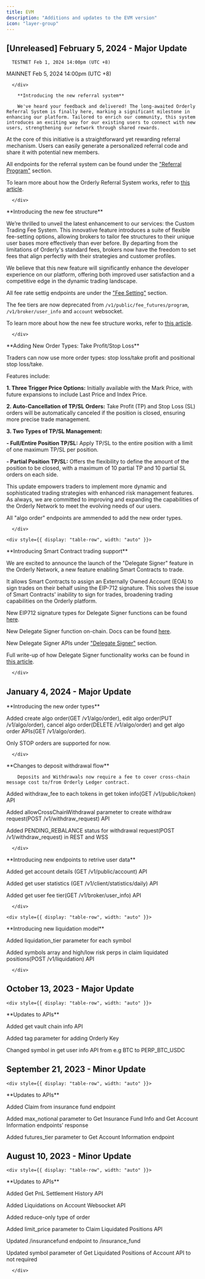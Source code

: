 ```yaml
---
title: EVM
description: "Additions and updates to the EVM version"
icon: "layer-group"
---
```


## [Unreleased] February 5, 2024 - Major Update

<div style={{ display: "table", width: "auto" }}>


  <div style={{ display: "table-row", width: "auto" }}>
   <Snippet file="chips/times.mdx" />
      <div
        style={{
          float: "left",
          display: "table-column",
          paddingLeft: "30px",
          width: "calc(80% - 30px)",
        }}
      >

      TESTNET Feb 1, 2024 14:00pm (UTC +8)

MAINNET Feb 5, 2024 14:00pm (UTC +8)

      </div>
  </div>


  <div style={{ display: "table-row", width: "auto" }}>
   <Snippet file="chips/new.mdx" />
      <div
        style={{
          float: "left",
          display: "table-column",
          paddingLeft: "30px",
          width: "calc(80% - 30px)",
        }}
      >

        **Introducing the new referral system**

        We've heard your feedback and delivered! The long-awaited Orderly Referral System is finally here, marking a significant milestone in enhancing our platform. Tailored to enrich our community, this system introduces an exciting way for our existing users to connect with new users, strengthening our network through shared rewards.

At the core of this initiative is a straightforward yet rewarding referral mechanism. Users can easily generate a personalized referral code and share it with potential new members.

All endpoints for the referral system can be found under the ["Referral Program"](/build-on-evm/evm-api/restful-api/private/create-referral-code) section.

To learn more about how the Orderly Referral System works, refer to [this article](/product-details/referral-system).

      </div>
  </div>

  <div style={{ display: "table-row", width: "auto" }}>
   <Snippet file="chips/updates.mdx" />
      <div
        style={{
          float: "left",
          display: "table-column",
          paddingLeft: "30px",
          width: "calc(80% - 30px)",
        }}
      >
        **Introducing the new fee structure**

We’re thrilled to unveil the latest enhancement to our services: the Custom Trading Fee System. This innovative feature introduces a suite of flexible fee-setting options, allowing brokers to tailor fee structures to their unique user bases more effectively than ever before. By departing from the limitations of Orderly's standard fees, brokers now have the freedom to set fees that align perfectly with their strategies and customer profiles.

We believe that this new feature will significantly enhance the developer experience on our platform, offering both improved user satisfaction and a competitive edge in the dynamic trading landscape.

All fee rate settig endpoints are under the ["Fee Setting"](/build-on-evm/evm-api/restful-api/private/update-user-fee-rate) section.

The fee tiers are now deprecated from `/v1/public/fee_futures/program`, `/v1/broker/user_info` and `account` websocket.

To learn more about how the new fee structure works, refer to [this article](/product-details/custom-fees).

      </div>
  </div>


  <div style={{ display: "table-row", width: "auto" }}>
   <Snippet file="chips/updates.mdx" />
      <div
        style={{
          float: "left",
          display: "table-column",
          paddingLeft: "30px",
          width: "calc(80% - 30px)",
        }}
      >
        **Adding New Order Types: Take Profit/Stop Loss**

Traders can now use more order types: stop loss/take profit and positional stop loss/take.

Features include:

**1. Three Trigger Price Options:** Initially available with the Mark Price, with future expansions to include Last Price and Index Price.

**2. Auto-Cancellation of TP/SL Orders:** Take Profit (TP) and Stop Loss (SL) orders will be automatically canceled if the position is closed, ensuring more precise trade management.

**3. Two Types of TP/SL Management:**

**- Full/Entire Position TP/SL:** Apply TP/SL to the entire position with a limit of one maximum TP/SL per position.

**- Partial Position TP/SL:** Offers the flexibility to define the amount of the position to be closed, with a maximum of 10 partial TP and 10 partial SL orders on each side.

This update empowers traders to implement more dynamic and sophisticated trading strategies with enhanced risk management features. As always, we are committed to improving and expanding the capabilities of the Orderly Network to meet the evolving needs of our users.

All "algo order" endpoints are ammended to add the new order types.

      </div>
  </div>

    <div style={{ display: "table-row", width: "auto" }}>
   <Snippet file="chips/new.mdx" />
      <div
        style={{
          float: "left",
          display: "table-column",
          paddingLeft: "30px",
          width: "calc(80% - 30px)",
        }}
      >
        **Introducing Smart Contract trading support**

We are excited to announce the launch of the "Delegate Signer" feature in the Orderly Network, a new feature enabling Smart Contracts to trade. 

It allows Smart Contracts to assign an Externally Owned Account (EOA) to sign trades on their behalf using the EIP-712 signature. This solves the issue of Smart Contracts' inability to sign for trades, broadening trading capabilities on the Orderly platform.

New EIP712 signature types for Delegate Signer functions can be found [here](/build-on-evm/user-flows/wallet-authentication).

New Delegate Signer function on-chain. Docs can be found [here](/build-on-evm/user-flows/wallet-authentication).

New Delegate Signer APIs under ["Delegate Signer"](/build-on-evm/evm-api/restful-api/public/add-delegate-signer) section.

Full write-up of how Delegate Signer functionality works can be found in [this article](/product-details/delegate-signer).

      </div>
  </div>

</div>


## January 4, 2024 - Major Update

<div style={{ display: "table", width: "auto" }}>

  <div style={{ display: "table-row", width: "auto" }}>
   <Snippet file="chips/new.mdx" />
      <div
        style={{
          float: "left",
          display: "table-column",
          paddingLeft: "30px",
          width: "calc(80% - 30px)",
        }}
      >
        **Introducing the new order types**

Added create algo order(GET /v1/algo/order), edit algo order(PUT /v1/algo/order), cancel algo order(DELETE /v1/algo/order) and get algo order APIs(GET /v1/algo/order). 

Only STOP orders are supported for now.

      </div>
  </div>

  <div style={{ display: "table-row", width: "auto" }}>
   <Snippet file="chips/updates.mdx" />
      <div
        style={{
          float: "left",
          display: "table-column",
          paddingLeft: "30px",
          width: "calc(80% - 30px)",
        }}
      >
        **Changes to deposit withdrawal flow**

        Deposits and Withdrawals now require a fee to cover cross-chain message cost to/from Orderly Ledger contract.

Added withdraw_fee to each tokens in get token info(GET /v1/public/token) API

Added allowCrossChainWithdrawal parameter to create withdraw request(POST /v1/withdraw_request) API

Added PENDING_REBALANCE status for withdrawal request(POST /v1/withdraw_request) in REST and WSS

      </div>
  </div>


  <div style={{ display: "table-row", width: "auto" }}>
   <Snippet file="chips/new.mdx" />
      <div
        style={{
          float: "left",
          display: "table-column",
          paddingLeft: "30px",
          width: "calc(80% - 30px)",
        }}
      >
        **Introducing new endpoints to retrive user data**

Added get account details (GET /v1/public/account) API

Added get user statistics (GET /v1/client/statistics/daily) API

Added get user fee tier(GET /v1/broker/user_info) API

      </div>
  </div>

    <div style={{ display: "table-row", width: "auto" }}>
   <Snippet file="chips/updates.mdx" />
      <div
        style={{
          float: "left",
          display: "table-column",
          paddingLeft: "30px",
          width: "calc(80% - 30px)",
        }}
      >
        **Introducing new liquidation model**

Added liquidation_tier parameter for each symbol

Added symbols array and high/low risk perps in claim liquidated positions(POST /v1/liquidation) API

      </div>
  </div>

</div>



## October 13, 2023 - Major Update

<div style={{ display: "table", width: "auto" }}>

    <div style={{ display: "table-row", width: "auto" }}>
   <Snippet file="chips/updates.mdx" />
      <div
        style={{
          float: "left",
          display: "table-column",
          paddingLeft: "30px",
          width: "calc(80% - 30px)",
        }}
      >
        **Updates to APIs**

Added get vault chain info API

Added tag parameter for adding Orderly Key

Changed symbol in get user info API from e.g BTC to PERP_BTC_USDC
      </div>
  </div>

</div>


## September 21, 2023 - Minor Update

<div style={{ display: "table", width: "auto" }}>

    <div style={{ display: "table-row", width: "auto" }}>
   <Snippet file="chips/updates.mdx" />
      <div
        style={{
          float: "left",
          display: "table-column",
          paddingLeft: "30px",
          width: "calc(80% - 30px)",
        }}
      >
        **Updates to APIs**

Added Claim from insurance fund endpoint

Added max_notional parameter to Get Insurance Fund Info and Get Account Information endpoints’ response

Added futures_tier parameter to Get Account Information endpoint
      </div>
  </div>

</div>

## August 10, 2023 - Minor Update

<div style={{ display: "table", width: "auto" }}>

    <div style={{ display: "table-row", width: "auto" }}>
   <Snippet file="chips/updates.mdx" />
      <div
        style={{
          float: "left",
          display: "table-column",
          paddingLeft: "30px",
          width: "calc(80% - 30px)",
        }}
      >
        **Updates to APIs**

Added Get PnL Settlement History API

Added Liquidations on Account Websocket API

Added reduce-only type of order

Added limit_price parameter to Claim Liquidated Positions API

Updated /insurancefund endpoint to /insurance_fund

Updated symbol parameter of Get Liquidated Positions of Account API to not required

      </div>
  </div>

</div>
